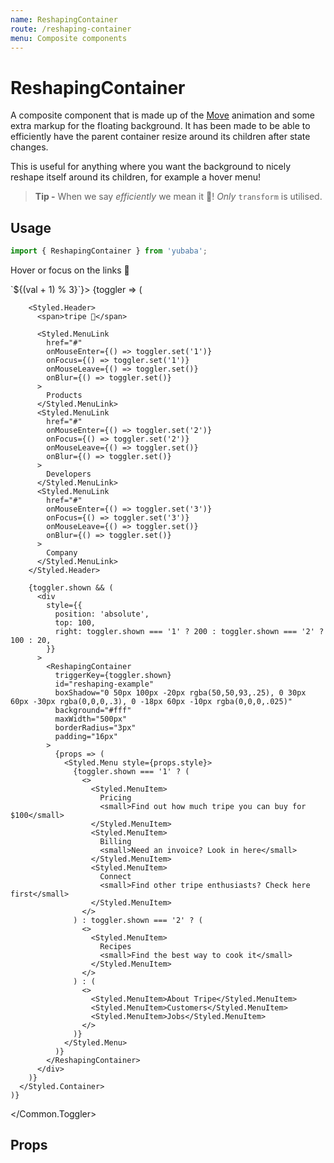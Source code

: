 ```yaml
---
name: ReshapingContainer
route: /reshaping-container
menu: Composite components
---
```



# ReshapingContainer

A composite component that is made up of the [Move](/move) animation and some extra markup for the floating background.
It has been made to be able to efficiently have the parent container resize around its children after state changes.

This is useful for anything where you want the background to nicely reshape itself around its children,
for example a hover menu!

> **Tip -** When we say _efficiently_ we mean it 🙌! _Only_ `transform` is utilised.

## Usage

```js
import { ReshapingContainer } from 'yubaba';
```

Hover or focus on the links 💯

<Playground>
  <Common.Toggler interval onIntervalSet={val => `${(val + 1) % 3}`}>
    {toggler => (
      <Styled.Container>
        <Styled.Background />

        <Styled.Header>
          <span>tripe 🥩</span>

          <Styled.MenuLink
            href="#"
            onMouseEnter={() => toggler.set('1')}
            onFocus={() => toggler.set('1')}
            onMouseLeave={() => toggler.set()}
            onBlur={() => toggler.set()}
          >
            Products
          </Styled.MenuLink>
          <Styled.MenuLink
            href="#"
            onMouseEnter={() => toggler.set('2')}
            onFocus={() => toggler.set('2')}
            onMouseLeave={() => toggler.set()}
            onBlur={() => toggler.set()}
          >
            Developers
          </Styled.MenuLink>
          <Styled.MenuLink
            href="#"
            onMouseEnter={() => toggler.set('3')}
            onFocus={() => toggler.set('3')}
            onMouseLeave={() => toggler.set()}
            onBlur={() => toggler.set()}
          >
            Company
          </Styled.MenuLink>
        </Styled.Header>

        {toggler.shown && (
          <div
            style={{
              position: 'absolute',
              top: 100,
              right: toggler.shown === '1' ? 200 : toggler.shown === '2' ? 100 : 20,
            }}
          >
            <ReshapingContainer
              triggerKey={toggler.shown}
              id="reshaping-example"
              boxShadow="0 50px 100px -20px rgba(50,50,93,.25), 0 30px 60px -30px rgba(0,0,0,.3), 0 -18px 60px -10px rgba(0,0,0,.025)"
              background="#fff"
              maxWidth="500px"
              borderRadius="3px"
              padding="16px"
            >
              {props => (
                <Styled.Menu style={props.style}>
                  {toggler.shown === '1' ? (
                    <>
                      <Styled.MenuItem>
                        Pricing
                        <small>Find out how much tripe you can buy for $100</small>
                      </Styled.MenuItem>
                      <Styled.MenuItem>
                        Billing
                        <small>Need an invoice? Look in here</small>
                      </Styled.MenuItem>
                      <Styled.MenuItem>
                        Connect
                        <small>Find other tripe enthusiasts? Check here first</small>
                      </Styled.MenuItem>
                    </>
                  ) : toggler.shown === '2' ? (
                    <>
                      <Styled.MenuItem>
                        Recipes
                        <small>Find the best way to cook it</small>
                      </Styled.MenuItem>
                    </>
                  ) : (
                    <>
                      <Styled.MenuItem>About Tripe</Styled.MenuItem>
                      <Styled.MenuItem>Customers</Styled.MenuItem>
                      <Styled.MenuItem>Jobs</Styled.MenuItem>
                    </>
                  )}
                </Styled.Menu>
              )}
            </ReshapingContainer>
          </div>
        )}
      </Styled.Container>
    )}

  </Common.Toggler>
</Playground>

## Props

<PropsTable of={ReshapingContainer} />
